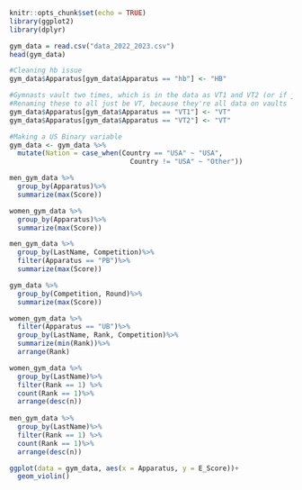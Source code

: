 

```r
knitr::opts_chunk$set(echo = TRUE)
library(ggplot2)
library(dplyr)
```

```r
gym_data = read.csv("data_2022_2023.csv")
head(gym_data)
```

```r
#Cleaning hb issue
gym_data$Apparatus[gym_data$Apparatus == "hb"] <- "HB"
```

```r
#Gymnasts vault two times, which is in the data as VT1 and VT2 (or if just once VT)
#Renaming these to all just be VT, because they're all data on vaults
gym_data$Apparatus[gym_data$Apparatus == "VT1"] <- "VT"
gym_data$Apparatus[gym_data$Apparatus == "VT2"] <- "VT"

#Making a US Binary variable
gym_data <- gym_data %>%
  mutate(Nation = case_when(Country == "USA" ~ "USA",
                              Country != "USA" ~ "Other"))
```

```r
men_gym_data %>%
  group_by(Apparatus)%>%
  summarize(max(Score))

women_gym_data %>%
  group_by(Apparatus)%>%
  summarize(max(Score))
```

```r
men_gym_data %>%
  group_by(LastName, Competition)%>%
  filter(Apparatus == "PB")%>%
  summarize(max(Score))
```
```r
gym_data %>%
  group_by(Competition, Round)%>%
  summarize(max(Score))
```
```r
women_gym_data %>%
  filter(Apparatus == "UB")%>%
  group_by(LastName, Rank, Competition)%>%
  summarize(min(Rank))%>%
  arrange(Rank)

women_gym_data %>%
  group_by(LastName)%>%
  filter(Rank == 1) %>%
  count(Rank == 1)%>%
  arrange(desc(n))
  
men_gym_data %>%
  group_by(LastName)%>%
  filter(Rank == 1) %>%
  count(Rank == 1)%>%
  arrange(desc(n))
```
```r
ggplot(data = gym_data, aes(x = Apparatus, y = E_Score))+
  geom_violin()
```


